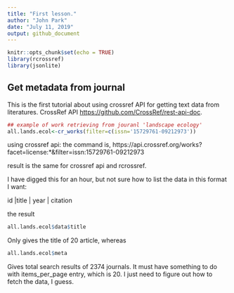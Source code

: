 ```yaml
---
title: "First lesson."
author: "John Park"
date: "July 11, 2019"
output: github_document
---
```


```r
knitr::opts_chunk$set(echo = TRUE)
library(rcrossref)
library(jsonlite)
```

## Get metadata from journal 

This is the first tutorial about using crossref API for getting text data from literatures. CrossRef API <https://github.com/CrossRef/rest-api-doc>.


```r
## example of work retrieving from jouranl 'landscape ecology'
all.lands.ecol<-cr_works(filter=c(issn='15729761-09212973'))

```
using crossref api: the command is,
https://api.crossref.org/works?facet=license:*&filter=issn:15729761-09212973

result is the same for crossref api and rcrossref. 

I have digged this for an hour, but not sure how to list the data in this format I want:

id |title | year | citation 

the result

```r
all.lands.ecol$data$title
```

Only gives the title of 20 article, whereas 

```r
all.lands.ecol$meta
```

Gives total search results of 2374 journals. It must have something to do with items_per_page entry, which is 20. I just need to figure out how to fetch the data, I guess.


